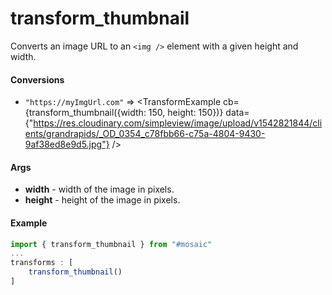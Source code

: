 
<Meta title="Utils/Transforms/Thumbnail"/>

# transform_thumbnail

Converts an image URL to an `<img />` element with a given height and width.

#### Conversions

* `"https://myImgUrl.com"` => <TransformExample cb={transform_thumbnail({width: 150, height: 150})} data={"https://res.cloudinary.com/simpleview/image/upload/v1542821844/clients/grandrapids/_OD_0354_c78fbb66-c75a-4804-9430-9af38ed8e9d5.jpg"} />

#### Args

* **width** - width of the image in pixels.
* **height** - height of the image in pixels.

#### Example

```js
import { transform_thumbnail } from "#mosaic"
...
transforms : [
    transform_thumbnail()
]
```
